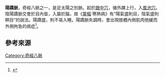 {{ctm}}
'''陽蹻脈'''，奇經八脈之一，是足太陽之別脈。起於[[跟中穴|跟中穴]]，循外踝上行，入[[風池穴|風池穴]]。陰陽蹻脈交會於目內眥，入屬於腦，故《[[靈樞|靈樞]]·寒熱病》有“陽氣盛則目，陰氣盛則瞑目”的說法。陽蹻盛，則不易入睡。陽蹻脈失調時，會出現肢體內側肌肉弛緩而外側拘急的病症<ref>{{cite web |title=陽蹻脈 |url=http://acupun.site/FourteenChannel/Yanqiaomai_S.html|publisher=台灣數位典藏與數位學習國家型科技計劃 |accessdate=2018-10-15}}</ref>。

== 參考來源 ==
{{reflist}}

{{JingLuo}}

[[Category:奇經八脈|Category:奇經八脈]]